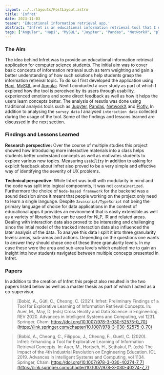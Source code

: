 ---
layout: ../../layouts/PostLayout.astro
title: 'Infret'
date: 2023-11-03
teaser: 'Educational information retrieval app.'
abstract: "Infret is an educational information retrieval tool that I developed for my master's research project. Through evaluation in multiple university classes, Infret has proven to be a highly effective visualization and exploration tool that is still in use today. My analysis of the usage data and feedback surveys has enabled me to better understand how Infret helps students learn information retrieval concepts and meet their educational needs. Infret was later extended by a master's student under my mentorship with coding features which enable users to write custom IR metrics. It is also in use as part of an Information retrieval class for multiple years and helps students understand various information retrieval concepts."
tags: ["Angular", "Hapi", "MySQL", "Juypter", "Pandas", "NetworkX", "plotly", "project"]
---



### The Aim
The idea behind Infret was to provide an educational information retrieval application for computer science students. The initial aim was to cover basic concepts of information retrieval such as term weighting and gain a better understanding of how such solutions help students grasp the information retreival topic. To do so I first developed the application using [Hapi](https://hapi.dev/), [MySQL](https://www.mysql.com/) and [Angular](https://angular.dev/). Next I conducted a user study as part of which I explored how the tool is perceived by its users through usability, experienced emotions and some direct feedback as well as how it helps the users learn concepts better. The analysis of resutls was done using traditional analysis tools such as [Jupyter](https://jupyter.org/), [Pandas](https://pandas.pydata.org/), [NetworkX](https://networkx.org/) and [Plotly.](https://plotly.com/python/) In addition to analysing the `survey data` I analysed `interaction data` collected during the usage of the tool. Some of the findings and lessons learned are discussed in the next section.

### Findings and Lessons Learned
**Research perspective:** Over the course of multiple studies this project showed how introducing more interactive materials into a class helps students better understand concepts as well as motivates students to explore various new topics. Measuring `usability` in addition to asking for explicit feedback about Infret also proved to be a very simple and effective way of identifying the severity of UX problems.

**Technical perspective:** While Infret was built with modularity in mind and the code was split into logical compoennts, it was not `containerized`. Furthermore the choice of `Node-based framework` for the backend was a sound decision since it meant that people working on the project only need to learn a single language. Despite `Javascript/TypeScript` not being the primary language of choice for data applications in the context of educational apps it provides an environment that is easily extensible as well as a variety of libraries that can be used for NLP, IR and related areas. Dealing with interaction data also proved to be interesting and challenging since the intial model of the tracked interaction data also influenced the later analysis of the data. To analyse this data I split it into three granularity levels: areas, sub-areas and actions. Depending on the questions one wants to answer they should chose one of these three granularity levels. In my case these were the area and sub-area levels which enabled me to gain an insight into how students navigated between multiple concepts presented in Infret.

### Papers
In addition to the creation of Infret this project also resulted in the two papers listed below as well as a master thesis as part of which I acted as a co-supervisor.

> [Bobić, A., Gütl, C., Cheong, C. (2021). Infret: Preliminary Findings of a Tool for Explorative Learning of Information Retrieval Concepts. In: Auer, M., May, D. (eds) Cross Reality and Data Science in Engineering. REV 2020. Advances in Intelligent Systems and Computing, vol 1231. Springer, Cham. https://doi.org/10.1007/978-3-030-52575-0_70](https://link.springer.com/chapter/10.1007/978-3-030-52575-0_70)

> [Bobić, A., Cheong, C., Filippou, J., Cheong, F., Guetl, C. (2020). Infret: Enhancing a Tool for Explorative Learning of Information Retrieval Concepts. In: Auer, M., Hortsch, H., Sethakul, P. (eds) The Impact of the 4th Industrial Revolution on Engineering Education. ICL 2019. Advances in Intelligent Systems and Computing, vol 1134. Springer, Cham. https://doi.org/10.1007/978-3-030-40274-7_7](https://link.springer.com/chapter/10.1007/978-3-030-40274-7_7)